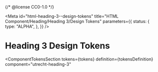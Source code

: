 {/* @license CC0-1.0 */}


<Meta
  id="html-heading-3--design-tokens"
  title="HTML Component/Heading/Heading 3/Design Tokens"
  parameters={{
    status: {
      type: "ALPHA",
    },
  }}
/>

# Heading 3 Design Tokens

<ComponentTokensSection
  tokens={tokens}
  definition={tokensDefinition}
  component="utrecht-heading-3"
></ComponentTokensSection>
